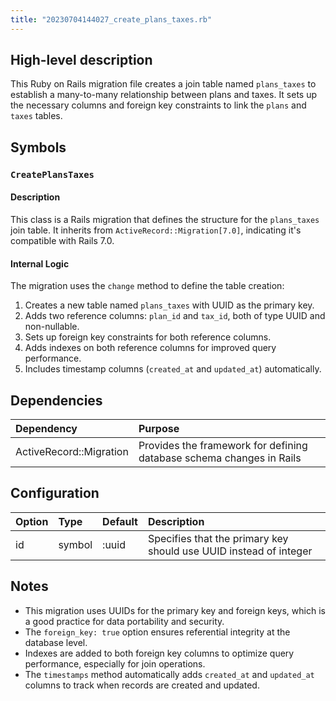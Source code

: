 ```yaml
---
title: "20230704144027_create_plans_taxes.rb"
---
```


## High-level description
This Ruby on Rails migration file creates a join table named `plans_taxes` to establish a many-to-many relationship between plans and taxes. It sets up the necessary columns and foreign key constraints to link the `plans` and `taxes` tables.

## Symbols

### `CreatePlansTaxes`
#### Description
This class is a Rails migration that defines the structure for the `plans_taxes` join table. It inherits from `ActiveRecord::Migration[7.0]`, indicating it's compatible with Rails 7.0.

#### Internal Logic
The migration uses the `change` method to define the table creation:

1. Creates a new table named `plans_taxes` with UUID as the primary key.
2. Adds two reference columns: `plan_id` and `tax_id`, both of type UUID and non-nullable.
3. Sets up foreign key constraints for both reference columns.
4. Adds indexes on both reference columns for improved query performance.
5. Includes timestamp columns (`created_at` and `updated_at`) automatically.

## Dependencies
| Dependency | Purpose |
|:-----------|:--------|
| ActiveRecord::Migration | Provides the framework for defining database schema changes in Rails |

## Configuration
| Option | Type | Default | Description |
|:-------|:-----|:--------|:------------|
| id | symbol | :uuid | Specifies that the primary key should use UUID instead of integer |

## Notes
- This migration uses UUIDs for the primary key and foreign keys, which is a good practice for data portability and security.
- The `foreign_key: true` option ensures referential integrity at the database level.
- Indexes are added to both foreign key columns to optimize query performance, especially for join operations.
- The `timestamps` method automatically adds `created_at` and `updated_at` columns to track when records are created and updated.